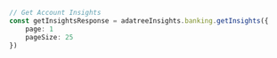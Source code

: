 ```typescript index.ts
// Get Account Insights
const getInsightsResponse = adatreeInsights.banking.getInsights({
    page: 1
    pageSize: 25
})
```